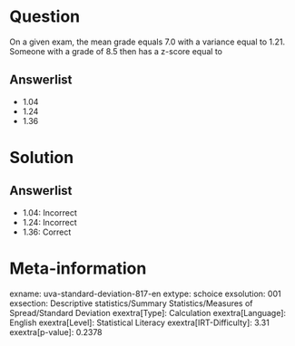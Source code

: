 Question
========

On a given exam, the mean grade equals 7.0 with a variance equal to 1.21. Someone with a grade of 8.5 then has a z-score equal to

Answerlist
----------

* 1.04
* 1.24
* 1.36

Solution
========

Answerlist
----------

* 1.04: Incorrect
* 1.24: Incorrect
* 1.36: Correct

Meta-information
================
exname: uva-standard-deviation-817-en
extype: schoice
exsolution: 001
exsection: Descriptive statistics/Summary Statistics/Measures of Spread/Standard Deviation
exextra[Type]: Calculation
exextra[Language]: English
exextra[Level]: Statistical Literacy
exextra[IRT-Difficulty]: 3.31
exextra[p-value]: 0.2378
